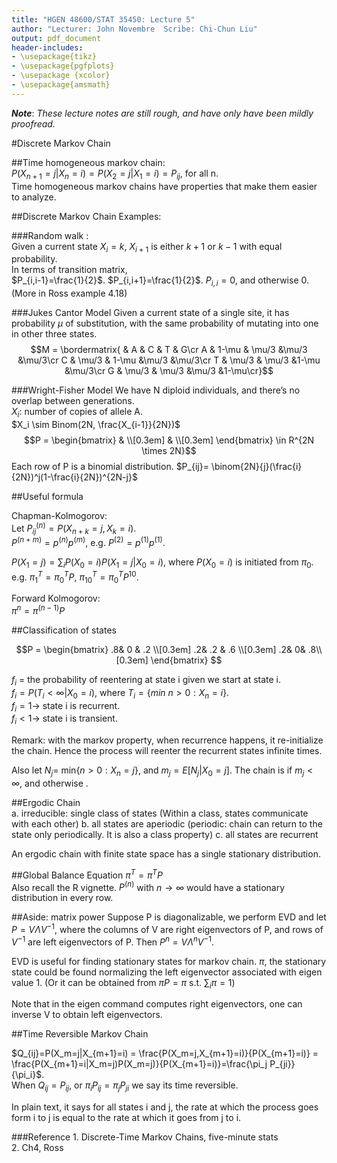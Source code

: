 ---
title: "HGEN 48600/STAT 35450: Lecture 5"
author: "Lecturer: John Novembre  Scribe: Chi-Chun Liu"
output: pdf_document
header-includes:
- \usepackage{tikz}
- \usepackage{pgfplots}
- \usepackage {xcolor}
- \usepackage{amsmath}
---
\usetikzlibrary {positioning}
\definecolor {processblue}{cmyk}{0.96,0,0,0}
<!-- please leave this comment -->
***Note***: *These lecture notes are still rough, and have only have been mildly proofread.*


#Discrete Markov Chain

\begin {tikzpicture}[-latex ,auto ,node distance =2 cm and 3cm ,on grid ,
semithick ,
state/.style ={ circle ,top color =white , bottom color = white ,
draw,processblue , text=blue , minimum width =1 cm}]
\node[state] (A){$X_1$};
\node[state] (B) [right =of A] {$X_2$};
\node[state] (C) [right =of B] {$X_3$};
\node[state] (D) [right =of C] {$X_n$};

\path (A) edge [right =10]   (B);
\path (B) edge [left =10]    (C);
\draw (C) -- (D);
 
\end{tikzpicture}

##Time homogeneous markov chain:   
$P(X_{n+1}=j|X_n=i)=P(X_2=j|X_1=i)=P_{ij}$, for all n.  
Time homogeneous markov chains have properties that make them easier to analyze.
 

##Discrete Markov Chain Examples:  

###Random walk :   
Given a current state $X_i=k$, $X_{i+1}$ is either $k+1$ or $k-1$ with equal probability.  
In terms of transition matrix,  
$P_{i,i-1}=\frac{1}{2}$. $P_{i,i+1}=\frac{1}{2}$. $P_{i,i}=0$, and otherwise 0.  
(More in Ross example 4.18)  

###Jukes Cantor Model 
Given a current state of a single site, it has probability $\mu$ of substitution, with the same probability of mutating into one in other three states.
$$M = \bordermatrix{  & A & C & T & G\cr
                  A & 1-\mu  & \mu/3  &\mu/3 &\mu/3\cr
                  C &  \mu/3  & 1-\mu  &\mu/3 &\mu/3\cr
                  T &  \mu/3  & \mu/3  &1-\mu &\mu/3\cr
                  G &  \mu/3  & \mu/3  &\mu/3 &1-\mu\cr}$$  
                  
###Wright-Fisher Model 
We have N diploid individuals, and there's no overlap between generations.   
$X_i$: number of copies of allele A.  
$X_i \sim Binom(2N, \frac{X_{i-1}}{2N})$  
$$P = \begin{bmatrix}
       & \\[0.3em]
       & \\[0.3em] 
     \end{bmatrix} \in R^{2N \times 2N}$$
Each row of P is a binomial distribution. $P_{ij}= \binom{2N}{j}(\frac{i}{2N})^j(1-\frac{i}{2N})^{2N-j}$

##Useful formula

Chapman-Kolmogorov:  
Let $P_{ij}^{(n)}=P(X_{n+k}=j,X_k=i)$.  
$P^{(n+m)}=p^{(n)}p^{(m)}$, e.g. $P^{(2)}=p^{(1)}p^{(1)}$.  

$P(X_1=j)=\sum_i P(X_0=i)P(X_1=j|X_0=i)$, where $P(X_0=i)$ is initiated from $\pi_0$.  
e.g. $\pi_1^T=\pi_0^T P$, $\pi_{10}^T=\pi_0^T P^{10}$.  

Forward Kolmogorov:  
$\pi^n=\pi^{(n-1)}P$

##Classification of states

\begin {tikzpicture}[-latex ,auto ,node distance =2 cm and 3cm ,on grid ,
semithick ,
state/.style ={ circle ,top color =white , bottom color = white ,
draw,processblue , text=blue , minimum width =1 cm}]
\node[state] (A){$1$};
\node[state] (B) [right =of A] {$2$};
\node[state] (C) [below right =of A] {$3$};
\path (B) edge [bend right =10]    (A);
\path (B) edge [bend left =10]    (C);
\path (A) edge [bend left =10]    (C);
\path (C) edge [bend left =10]    (A);

\path (A) edge [loop above =10]    (A);
\path (B) edge [loop above =10]    (B); 
\end{tikzpicture}



$$P = \begin{bmatrix}
       .8& 0 & .2 \\[0.3em]
       .2& .2 & .6 \\[0.3em]
       .2& 0&  .8\\[0.3em] 
       \end{bmatrix} $$
       
$f_i$ = the probability of reentering at state i given we start at state i.  
$f_i = P(T_i < \infty |X_0=i)$, where $T_i=\{ min\ n > 0: X_n=i \}$.  
$f_i=1 \rightarrow$ state i is recurrent.  
$f_i <1 \rightarrow$ state i is transient.  

Remark: with the markov property, when recurrence happens, it re-initialize the chain. Hence the process will reenter the recurrent states infinite times.    

Also let $N_j=$ min$\{n >0:X_n=j\}$, and $m_j=E[N_j|X_0=j]$. The chain is \textbf{positively recurrent} if $m_j < \infty$, and otherwise \textbf{null recurrent}.  


##Ergodic Chain  
a. irreducible: single class of states (Within a class, states communicate with each other)
b. all states are aperiodic (periodic: chain can return to the state only periodically. It is also a class property)
c. all states are recurrent 

An ergodic chain with finite state space has a single stationary distribution.

##Global Balance Equation
$\pi^T=\pi^TP$  
Also recall the R vignette. $P^{(n)}$ with $n \rightarrow \infty$ would have a stationary distribution in every row. 

##Aside: matrix power
Suppose P is diagonalizable, we perform EVD and let $P=V\Lambda V^{-1}$, where the columns of V are right eigenvectors of P, and rows of $V^{-1}$ are left eigenvectors of P. Then $P^n=V\Lambda^n V^{-1}$.  

EVD is useful for finding stationary states for markov chain.  $\pi$, the stationary state could be found normalizing the left eigenvector associated with eigen value 1. (Or it can be obtained from $\pi P= \pi$ s.t. $\sum_i \pi=1$) 

Note that in \textbf{R} the eigen command computes right eigenvectors, one can inverse V to obtain left eigenvectors. 

##Time Reversible Markov Chain

$Q_{ij}=P(X_m=j|X_{m+1}=i) = \frac{P(X_m=j,X_{m+1}=i)}{P(X_{m+1}=i)} = \frac{P(X_{m+1}=i|X_m=j)P(X_m=j)}{P(X_{m+1}=i)}=\frac{\pi_j P_{ji}}{\pi_i}$.  
When $Q_{ij}=P_{ij}$, or $\pi_i P_{ij}=\pi_j P_{ji}$ we say its time reversible.

In plain text, it says  for all states i and j, the rate at which the process goes form i to j is equal to the rate at which it goes from j to i.


###Reference
1. Discrete-Time Markov Chains, five-minute stats  
2. Ch4, Ross




